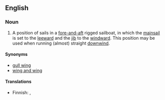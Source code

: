 {{also|goose-wing|goosewing}}
==English==

===Noun===
{{en-noun}}

# {{context|nautical|lang=en}} A position of sails in a [[fore-and-aft]] rigged sailboat, in which the [[mainsail]] is set to the [[leeward]] and the [[jib]] to the [[windward]]. This position may be used when running (almost) straight [[downwind]].

====Synonyms====
* [[gull wing]]
* [[wing and wing]]

====Translations====
{{trans-top|sail positioning}}
* Finnish: {{t+|fi|virsikirja}}, {{t|fi|virsari}}
{{trans-mid}}
{{trans-bottom}}